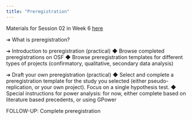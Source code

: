 ```yaml
---
title: "Preregistration"
---
```

Materials for Session 02 in Week 6 [here](./02DigitalTools.pdf)

➔	What is preregistration? 

➔	Introduction to preregistration (practical)
◆	Browse completed preregistrations on OSF
◆	Browse preregistration templates for different types of projects (confirmatory, qualitative, secondary data analysis)

➔	Draft your own preregistration (practical)
◆	Select and complete a preregistration template for the study you selected (either pseudo-replication, or your own project). 
Focus on a single hypothesis test.
◆	Special instructions for power analysis: for now, either complete based on literature based precedents, or using GPower

FOLLOW-UP: Complete preregistration
